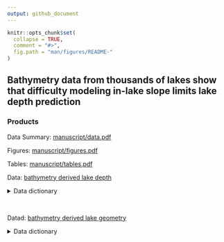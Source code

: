 ```yaml
---
output: github_document
---
```


<!-- README.md is generated from README.Rmd. Please edit that file -->

```r
knitr::opts_chunk$set(
  collapse = TRUE,
  comment = "#>",
  fig.path = "man/figures/README-"
)
```

## Bathymetry data from thousands of lakes show that difficulty modeling in-lake slope limits lake depth prediction

### Products

Data Summary: [manuscript/data.pdf](manuscript/data.pdf)

Figures: [manuscript/figures.pdf](manuscript/figures.pdf)

Tables: [manuscript/tables.pdf](manuscript/tables.pdf)

Data: [bathymetry derived lake depth](data/00_bathy_depth/00_bathy_depth.csv)

<details>
<summary>Data dictionary</summary>
```r
# see scripts/99_make_taxonomy.R
library(dplyr)
taxonomy <- read.csv("data/taxonomy.csv", 
                     stringsAsFactors = FALSE)
dt       <- read.csv("data/00_bathy_depth/00_bathy_depth.csv", 
               stringsAsFactors = FALSE) %>%
  names() %>%  as.data.frame() %>%  setNames("col_name") %>%
  left_join(taxonomy) %>% data.frame()

knitr::kable(dt) 
```
</details> &nbsp;

Datad: [bathymetry derived lake geometry](data/depth_predictors.csv)

<details>
<summary>Data dictionary</summary>
```r
# see scripts/99_make_taxonomy.R

dt <- read.csv("data/depth_predictors.csv", stringsAsFactors = FALSE)
knitr::kable(setNames(data.frame(names(dt)), "field"))
```
</details>
